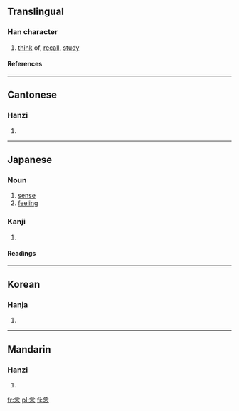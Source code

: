 {{see|念}}

==Translingual==
===Han character===
{{Han char|rn=61|rad=心|as=04|sn=8|four=8033<sub>2</sub>|canj=人戈弓心 (OINP)}}
# [[think]] of, [[recall]], [[study]]
====References====
{{Han ref|kx=0378.210|dkj=10390|dj=0706.210|hdz=42274.040|uh=5FF5|ud=24565|bh=A9C0|bd=43456}}
----
==Cantonese==
===Hanzi===
{{yue-hanzi|jyut=|y=nim6}}
# {{defn|Cantonese}}
----
==Japanese==


===Noun===
{{ja-noun|k|count=|hira=ねん|kata=|rom=nen|kanji=|kyu=|shin=|hidx=}}
# [[sense]]
# [[feeling]]

===Kanji===
{{ja-kanji|grade=4|rs=心04}}
# {{defn|Japanese}} 
====Readings====
{{ja-readings|on=[[ねん]] ([[nen]])|kun=[[おもう]] ([[omou]]), [[ねんじる]] ([[念じる]], [[nenjiru]])}}
----
==Korean==
===Hanja===
{{ko-hanja|hangeul=념>염|eumhun=|rv=nyeom>yeom|mr=nyŏm>yŏm|y=nyem>yem}}
# {{defn|Korean}}
----
==Mandarin==
===Hanzi===
{{cmn-hanzi|pin=[[niàn]] ([[nian4]])|wg=nien<sup>4</sup>}}
# {{defn|Mandarin}}

[[fr:念]]
[[pl:念]]
[[fi:念]]